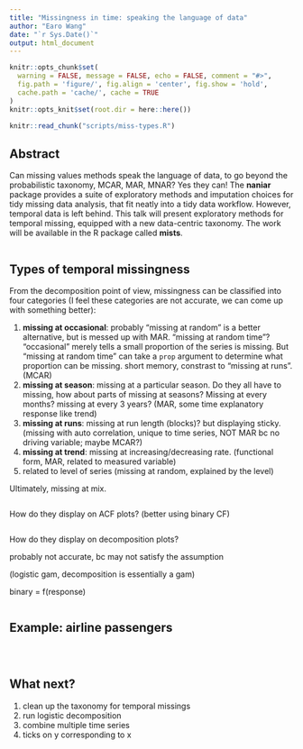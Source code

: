 ```yaml
---
title: "Missingness in time: speaking the language of data"
author: "Earo Wang"
date: "`r Sys.Date()`"
output: html_document
---
```


```r
knitr::opts_chunk$set(
  warning = FALSE, message = FALSE, echo = FALSE, comment = "#>",
  fig.path = 'figure/', fig.align = 'center', fig.show = 'hold', 
  cache.path = 'cache/', cache = TRUE
)
knitr::opts_knit$set(root.dir = here::here())
```

```r
knitr::read_chunk("scripts/miss-types.R")
```

## Abstract

Can missing values methods speak the language of data, to go beyond the probabilistic taxonomy, MCAR, MAR, MNAR? Yes they can! The **naniar** package provides a suite of exploratory methods and imputation choices for tidy missing data analysis, that fit neatly into a tidy data workflow. However, temporal data is left behind. This talk will present exploratory methods for temporal missing, equipped with a new data-centric taxonomy. The work will be available in the R package called **mists**.

```r
```

## Types of temporal missingness

From the decomposition point of view, missingness can be classified into four categories (I feel these categories are not accurate, we can come up with something better):

1. **missing at occasional**: probably "missing at random" is a better alternative, but is messed up with MAR. "missing at random time"? "occasional" merely tells a small proportion of the series is missing. But "missing at random time" can take a `prop` argument to determine what proportion can be missing. short memory, constrast to "missing at runs". (MCAR)
2. **missing at season**: missing at a particular season. Do they all have to missing, how about parts of missing at seasons? Missing at every months? missing at every 3 years? (MAR, some time explanatory response like trend)
3. **missing at runs**: missing at run length (blocks)? but displaying sticky. (missing with auto correlation, unique to time series, NOT MAR bc no driving variable; maybe MCAR?)
4. **missing at trend**: missing at increasing/decreasing rate. (functional form, MAR, related to measured variable)
5. related to level of series (missing at random, explained by the level)

Ultimately, missing at mix.

```r
```

How do they display on ACF plots? (better using binary CF)

```r
```

How do they display on decomposition plots? 

probably not accurate, bc may not satisfy the assumption

(logistic gam, decomposition is essentially a gam)

binary = f(response)

```r
```

## Example: airline passengers

```r
```

```r
```

```r
```

## What next?

1. clean up the taxonomy for temporal missings
2. run logistic decomposition
3. combine multiple time series
4. ticks on y corresponding to x
